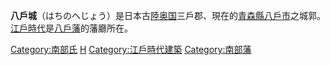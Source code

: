 {{Unreferenced|time=2016-07-24T12:16:55+00:00}}
'''八戶城'''（はちのへじょう）是日本古[[陸奥国|陸奥国]]三戶郡、現在的[[青森縣|青森縣]][[八戶市|八戶市]]之城郭。[[江戶時代|江戶時代]]是[[八戶藩|八戶藩]]的藩廳所在。

[[Category:南部氏|Category:南部氏]]
[[Category:青森縣城堡|H]]
[[Category:江戶時代建築|Category:江戶時代建築]]
[[Category:南部藩|Category:南部藩]]